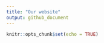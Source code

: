```yaml
---
title: "Our website"
output: github_document
---
```


```r
knitr::opts_chunk$set(echo = TRUE)
```
